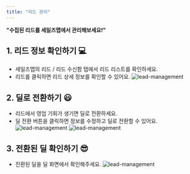 ```yaml
---
title: "리드 관리"
---
```


**"수집된 리드를 세일즈맵에서 관리해보세요!"**

## 1. 리드 정보 확인하기 💻
- 세일즈맵의 리드 / 리드 수신함 탭에서 리드 리스트를 확인하세요.
- 리드를 클릭하면 리드 상세 정보를 확인할 수 있어요.
![lead-management](/images/feature/lead-management/feature:lead-management_1.png)

## 2. 딜로 전환하기 😃
- 리드에서 영업 기회가 생기면 딜로 전환하세요.
- 딜 전환 버튼을 클릭하면 정보를 수정하고 딜로 전환할 수 있어요.
![lead-management](/images/feature/lead-management/feature:lead-management_2.png)
![lead-management](/images/feature/lead-management/feature:lead-management_3.png)

## 3. 전환된 딜 확인하기 😎
- 진환된 딜을 딜 화면에서 확인해주세요.
![lead-management](/images/feature/lead-management/feature:lead-management_4.png)